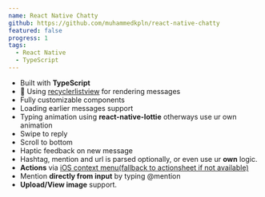 ```yaml
---
name: React Native Chatty
github: https://github.com/muhammedkpln/react-native-chatty
featured: false
progress: 1
tags:
  - React Native
  - TypeScript
---
```


- Built with **TypeScript**
- 🚀 Using [recyclerlistview](https://github.com/Flipkart/recyclerlistview) for rendering messages
- Fully customizable components
- Loading earlier messages support
- Typing animation using **react-native-lottie** otherways use ur own animation
- Swipe to reply
- Scroll to bottom
- Haptic feedback on new message
- Hashtag, mention and url is parsed optionally, or even use ur **own** logic.
- **Actions** via [iOS context menu(fallback to actionsheet if not available)](https://developer.apple.com/design/human-interface-guidelines/ios/controls/context-menus/)
- Mention **directly from input** by typing @mention
- **Upload/View image** support.
